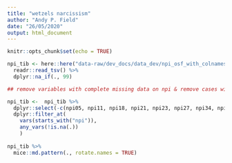 ```yaml
---
title: "wetzels narcissism"
author: "Andy P. Field"
date: "26/05/2020"
output: html_document
---
```


```r
knitr::opts_chunk$set(echo = TRUE)
```

```r
npi_tib <- here::here("data-raw/dev_docs/data_dev/npi_osf_with_colnames.dat") %>% 
  readr::read_tsv() %>% 
  dplyr::na_if(., 99) 

## remove variables with complete missing data on npi & remove cases with complete missing data on npi

npi_tib <-  npi_tib %>%
  dplyr::select(-c(npi05, npi11, npi18, npi21, npi23, npi27, npi34, npi36)) %>% 
  dplyr::filter_at(
    vars(starts_with("npi")),
    any_vars(!is.na(.))
    )
 
npi_tib %>% 
  mice::md.pattern(., rotate.names = TRUE)
```

